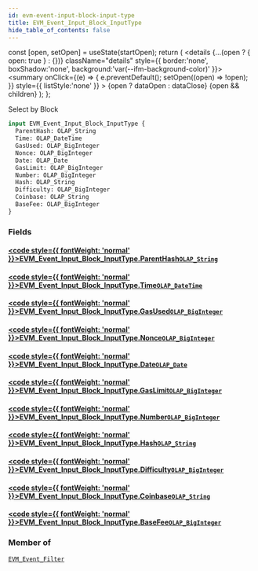 ```yaml
---
id: evm-event-input-block-input-type
title: EVM_Event_Input_Block_InputType
hide_table_of_contents: false
---
```







  const [open, setOpen] = useState(startOpen);
  return (
    <details {...(open ? { open: true } : {})} className="details" style={{ border:'none', boxShadow:'none', background:'var(--ifm-background-color)' }}>
      <summary
        onClick={(e) => {
          e.preventDefault();
          setOpen((open) => !open);
        }}
        style={{ listStyle:'none' }}
      >
      {open ? dataOpen : dataClose}
      </summary>
      {open && children}
    </details>
  );
};




Select by Block


```graphql
input EVM_Event_Input_Block_InputType {
  ParentHash: OLAP_String
  Time: OLAP_DateTime
  GasUsed: OLAP_BigInteger
  Nonce: OLAP_BigInteger
  Date: OLAP_Date
  GasLimit: OLAP_BigInteger
  Number: OLAP_BigInteger
  Hash: OLAP_String
  Difficulty: OLAP_BigInteger
  Coinbase: OLAP_String
  BaseFee: OLAP_BigInteger
}
```




### Fields

#### [<code style={{ fontWeight: 'normal' }}>EVM_Event_Input_Block_InputType.<b>ParentHash</b></code>](#)<Bullet />[`OLAP_String`](/docs/graphql-reference/inputs/olap-string) <Badge class="secondary" text="input"/>
> 
> 

#### [<code style={{ fontWeight: 'normal' }}>EVM_Event_Input_Block_InputType.<b>Time</b></code>](#)<Bullet />[`OLAP_DateTime`](/docs/graphql-reference/inputs/olap-date-time) <Badge class="secondary" text="input"/>
> 
> 

#### [<code style={{ fontWeight: 'normal' }}>EVM_Event_Input_Block_InputType.<b>GasUsed</b></code>](#)<Bullet />[`OLAP_BigInteger`](/docs/graphql-reference/inputs/olap-big-integer) <Badge class="secondary" text="input"/>
> 
> 

#### [<code style={{ fontWeight: 'normal' }}>EVM_Event_Input_Block_InputType.<b>Nonce</b></code>](#)<Bullet />[`OLAP_BigInteger`](/docs/graphql-reference/inputs/olap-big-integer) <Badge class="secondary" text="input"/>
> 
> 

#### [<code style={{ fontWeight: 'normal' }}>EVM_Event_Input_Block_InputType.<b>Date</b></code>](#)<Bullet />[`OLAP_Date`](/docs/graphql-reference/inputs/olap-date) <Badge class="secondary" text="input"/>
> 
> 

#### [<code style={{ fontWeight: 'normal' }}>EVM_Event_Input_Block_InputType.<b>GasLimit</b></code>](#)<Bullet />[`OLAP_BigInteger`](/docs/graphql-reference/inputs/olap-big-integer) <Badge class="secondary" text="input"/>
> 
> 

#### [<code style={{ fontWeight: 'normal' }}>EVM_Event_Input_Block_InputType.<b>Number</b></code>](#)<Bullet />[`OLAP_BigInteger`](/docs/graphql-reference/inputs/olap-big-integer) <Badge class="secondary" text="input"/>
> 
> 

#### [<code style={{ fontWeight: 'normal' }}>EVM_Event_Input_Block_InputType.<b>Hash</b></code>](#)<Bullet />[`OLAP_String`](/docs/graphql-reference/inputs/olap-string) <Badge class="secondary" text="input"/>
> 
> 

#### [<code style={{ fontWeight: 'normal' }}>EVM_Event_Input_Block_InputType.<b>Difficulty</b></code>](#)<Bullet />[`OLAP_BigInteger`](/docs/graphql-reference/inputs/olap-big-integer) <Badge class="secondary" text="input"/>
> 
> 

#### [<code style={{ fontWeight: 'normal' }}>EVM_Event_Input_Block_InputType.<b>Coinbase</b></code>](#)<Bullet />[`OLAP_String`](/docs/graphql-reference/inputs/olap-string) <Badge class="secondary" text="input"/>
> 
> 

#### [<code style={{ fontWeight: 'normal' }}>EVM_Event_Input_Block_InputType.<b>BaseFee</b></code>](#)<Bullet />[`OLAP_BigInteger`](/docs/graphql-reference/inputs/olap-big-integer) <Badge class="secondary" text="input"/>
> 
> 



### Member of

[`EVM_Event_Filter`](/docs/graphql-reference/inputs/evm-event-filter)  <Badge class="secondary" text="input"/>

